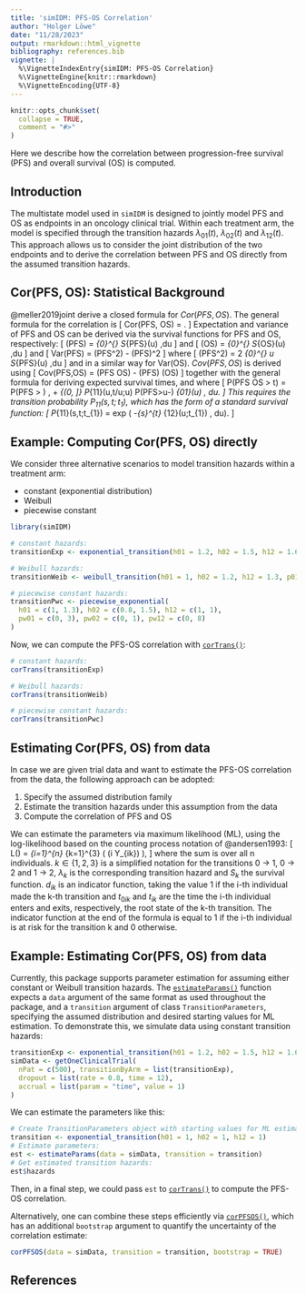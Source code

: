 ```yaml
---
title: 'simIDM: PFS-OS Correlation'
author: "Holger Löwe"
date: "11/28/2023"
output: rmarkdown::html_vignette
bibliography: references.bib
vignette: |
  %\VignetteIndexEntry{simIDM: PFS-OS Correlation}
  %\VignetteEngine{knitr::rmarkdown}
  %\VignetteEncoding{UTF-8}
---
```


```r
knitr::opts_chunk$set(
  collapse = TRUE,
  comment = "#>"
)
```

Here we describe how the correlation between progression-free survival (PFS) and overall survival (OS) is computed.

## Introduction

The multistate model used in `simIDM` is designed to jointly model PFS and OS as endpoints in an oncology clinical trial. Within each treatment arm, the model is specified through the transition hazards $\lambda_{01}(t)$, $\lambda_{02}(t)$ and $\lambda_{12}(t)$. This approach allows us to consider the joint distribution of the two endpoints and to derive the correlation between PFS and OS directly from the assumed transition hazards.

## Cor(PFS, OS): Statistical Background

@meller2019joint derive a closed formula for $Cor(PFS,OS)$. The general formula for the correlation is
\[
 Cor(PFS, OS) = \frac{Cov(PFS, OS)}{\sqrt{Var(PFS) \, Var(OS)}}.
\]
Expectation and variance of PFS and OS can be derived via the survival functions for PFS and OS, respectively:
\[
 \mathbb{E}(PFS) =  \int_{0}^{\infty} S_{PFS}(u) \,du
\]
and
\[
 \mathbb{E}(OS) =  \int_{0}^{\infty} S_{OS}(u) \,du
\]
and
\[
 Var(PFS) =  \mathbb{E}(PFS^2) - \mathbb{E}(PFS)^2
\]
where
\[
 \mathbb{E}(PFS^2) = 2 \cdot\int_{0}^{\infty} u \cdot S_{PFS}(u) \,du
\]
and in a similar way for Var(OS).
$Cov(PFS,OS)$ is derived using
\[
 Cov(PFS,OS) = \mathbb{E}(PFS \cdot OS) - \mathbb{E}(PFS) \cdot \mathbb{E}(OS)
\]
together with the general formula for deriving expected survival times, and where
\[
 P(PFS \cdot OS > t) = P(PFS > \sqrt{t}) \,  + \int_{\left(0, \sqrt{t} \right]} P_{11}(u,t/u;u) \cdot P(PFS>u-) \cdot \lambda_{01}(u) \, du.
\]
This requires the transition probability $P_{11}(s,t;t_{1})$, which has the form of a standard survival function:
\[
 P_{11}(s,t;t_{1}) = exp \left( -\int_{s}^{t} \lambda_{12}(u;t_{1}) \, du\right).
\]

## Example: Computing Cor(PFS, OS) directly 

We consider three alternative scenarios to model transition hazards within a treatment arm:

* constant (exponential distribution)
* Weibull
* piecewise constant

```r
library(simIDM)

# constant hazards:
transitionExp <- exponential_transition(h01 = 1.2, h02 = 1.5, h12 = 1.6)

# Weibull hazards:
transitionWeib <- weibull_transition(h01 = 1, h02 = 1.2, h12 = 1.3, p01 = 1.1, p02 = 0.8, p12 = 1.2)

# piecewise constant hazards:
transitionPwc <- piecewise_exponential(
  h01 = c(1, 1.3), h02 = c(0.8, 1.5), h12 = c(1, 1),
  pw01 = c(0, 3), pw02 = c(0, 1), pw12 = c(0, 8)
)
```

Now, we can compute the PFS-OS correlation with [`corTrans()`](https://insightsengineering.github.io/simIDM/main/reference/corTrans.html):

```r
# constant hazards:
corTrans(transitionExp)

# Weibull hazards:
corTrans(transitionWeib)

# piecewise constant hazards:
corTrans(transitionPwc)
```

## Estimating Cor(PFS, OS) from data

In case we are given trial data and want to estimate the PFS-OS correlation from the data, the following approach can be adopted:

1. Specify the assumed distribution family
2. Estimate the transition hazards under this assumption from the data
3. Compute the correlation of PFS and OS

We can estimate the parameters via maximum likelihood (ML), using the log-likelihood based on the counting process notation of @andersen1993:
\[
 L(\theta) = \sum_{i=1}^{n} \sum_{k=1}^{3} \left( \log \left[ \lambda_{k}(t_{ik})^{d_{ik}} \frac{S_{k}(t_{ik})}{S_{k}(t_{0ik})} \right] \times \mathbb{I}(i \in Y_{ik}) \right),
\]
where the sum is over all n individuals. $k \in \{ 1, 2, 3 \}$ is a simplified notation for the transitions 0 $\rightarrow$ 1, 0 $\rightarrow$ 2 and 1 $\rightarrow$ 2, $\lambda_{k}$ is the corresponding transition hazard and $S_{k}$ the survival function. $d_{ik}$ is an indicator function, taking the value 1 if the i-th individual made the k-th transition and $t_{0ik}$ and $t_{ik}$ are the time the i-th individual enters and exits, respectively, the root state of the k-th transition. The indicator function at the end of the formula is equal to 1 if the i-th individual is at risk for the transition k and 0 otherwise.

## Example: Estimating Cor(PFS, OS) from data 

Currently, this package supports parameter estimation for assuming either constant
or Weibull transition hazards. The [`estimateParams()`](https://insightsengineering.github.io/simIDM/main/reference/estimateParams.html) function expects a `data` argument of the same format as used throughout the package, and a `transition` argument of class `TransitionParameters`, specifying the assumed distribution and desired starting values for ML estimation.
To demonstrate this, we simulate data using constant transition hazards:

```r
transitionExp <- exponential_transition(h01 = 1.2, h02 = 1.5, h12 = 1.6)
simData <- getOneClinicalTrial(
  nPat = c(500), transitionByArm = list(transitionExp),
  dropout = list(rate = 0.8, time = 12),
  accrual = list(param = "time", value = 1)
)
```

We can estimate the parameters like this:

```r
# Create TransitionParameters object with starting values for ML estimation:
transition <- exponential_transition(h01 = 1, h02 = 1, h12 = 1)
# Estimate parameters:
est <- estimateParams(data = simData, transition = transition)
# Get estimated transition hazards:
est$hazards
```

Then, in a final step, we could pass `est` to [`corTrans()`](https://insightsengineering.github.io/simIDM/main/reference/corTrans.html) to compute the PFS-OS correlation.

Alternatively, one can combine these steps efficiently via [`corPFSOS()`](https://insightsengineering.github.io/simIDM/main/reference/corTrans.html), which has an additional `bootstrap` argument to quantify the uncertainty
of the correlation estimate:

```r
corPFSOS(data = simData, transition = transition, bootstrap = TRUE)
```

## References

